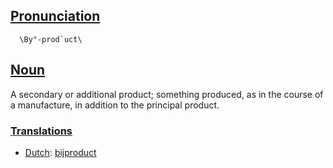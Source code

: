 ==[[Pronunciation]]==
   \By"-prod`uct\

==[[Noun]]==

A secondary or additional product; something produced, as in the course of a manufacture, in addition to the principal product.

===[[Translation]]s===
*[[Dutch]]: [[bijproduct]]